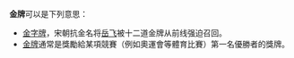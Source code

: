 '''金牌'''可以是下列意思：

* [[金字牌|金字牌]]，宋朝抗金名将[[岳飞|岳飞]]被十二道金牌从前线强迫召回。
* [[金牌|金牌]]通常是獎勵給某項競賽（例如奧運會等體育比賽）第一名優勝者的獎牌。

{{disambig|CAT=二字消歧义}}